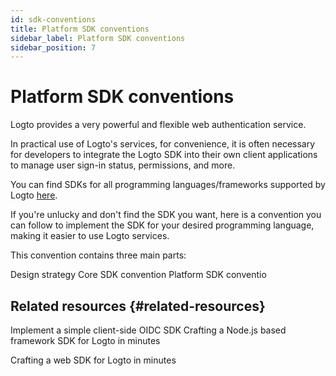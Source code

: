 ```yaml
---
id: sdk-conventions
title: Platform SDK conventions
sidebar_label: Platform SDK conventions
sidebar_position: 7
---
```


# Platform SDK conventions

Logto provides a very powerful and flexible web authentication service.

In practical use of Logto's services, for convenience, it is often necessary for developers to integrate the Logto SDK into their own client applications to manage user sign-in status, permissions, and more.

You can find SDKs for all programming languages/frameworks supported by Logto [here](/quick-starts).

If you're unlucky and don't find the SDK you want, here is a convention you can follow to implement the SDK for your desired programming language, making it easier to use Logto services.

This convention contains three main parts:

<Url href="/developers/sdk-conventions/design-strategy">Design strategy</Url>
<Url href="/developers/sdk-conventions/core-sdk-convention">Core SDK convention</Url>
<Url href="/developers/sdk-conventions/platform-sdk-convention">Platform SDK conventio</Url>

## Related resources \{#related-resources}

<Url href="https://blog.logto.io/implement-client-sdk#summary">
  Implement a simple client-side OIDC SDK
</Url>

<Url href="https://blog.logto.io/crafting-nodejs-sdk">
  Crafting a Node.js based framework SDK for Logto in minutes
</Url>

<Url href="https://blog.logto.io/crafting-browser-sdk">Crafting a web SDK for Logto in minutes</Url>
